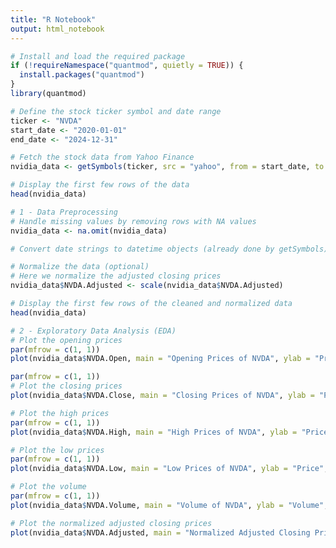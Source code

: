 ```yaml
---
title: "R Notebook"
output: html_notebook
---
```


```r
# Install and load the required package
if (!requireNamespace("quantmod", quietly = TRUE)) {
  install.packages("quantmod")
}
library(quantmod)

# Define the stock ticker symbol and date range
ticker <- "NVDA"
start_date <- "2020-01-01"
end_date <- "2024-12-31"

# Fetch the stock data from Yahoo Finance
nvidia_data <- getSymbols(ticker, src = "yahoo", from = start_date, to = end_date, auto.assign = FALSE)

# Display the first few rows of the data
head(nvidia_data)

```



```r
# 1 - Data Preprocessing
# Handle missing values by removing rows with NA values
nvidia_data <- na.omit(nvidia_data)

# Convert date strings to datetime objects (already done by getSymbols)

# Normalize the data (optional)
# Here we normalize the adjusted closing prices
nvidia_data$NVDA.Adjusted <- scale(nvidia_data$NVDA.Adjusted)

# Display the first few rows of the cleaned and normalized data
head(nvidia_data)
```


```r
# 2 - Exploratory Data Analysis (EDA)
# Plot the opening prices
par(mfrow = c(1, 1))
plot(nvidia_data$NVDA.Open, main = "Opening Prices of NVDA", ylab = "Price", xlab = "Date")

```


```r
par(mfrow = c(1, 1))
# Plot the closing prices
plot(nvidia_data$NVDA.Close, main = "Closing Prices of NVDA", ylab = "Price", xlab = "Date")


```


```r
# Plot the high prices
par(mfrow = c(1, 1))
plot(nvidia_data$NVDA.High, main = "High Prices of NVDA", ylab = "Price", xlab = "Date")

```



```r

# Plot the low prices
par(mfrow = c(1, 1))
plot(nvidia_data$NVDA.Low, main = "Low Prices of NVDA", ylab = "Price", xlab = "Date")
```



```r
# Plot the volume
par(mfrow = c(1, 1))
plot(nvidia_data$NVDA.Volume, main = "Volume of NVDA", ylab = "Volume", xlab = "Date")
```


```r
# Plot the normalized adjusted closing prices
plot(nvidia_data$NVDA.Adjusted, main = "Normalized Adjusted Closing Prices of NVDA", ylab = "Normalized Price", xlab = "Date")
```




```r

```



```r

```



```r

```